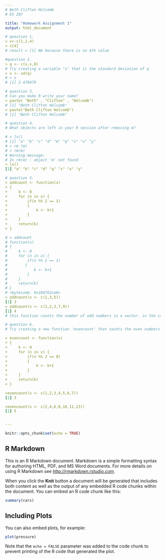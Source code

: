 ```yaml
---
# Beth Clifton Holcomb
# ES 207

title: "Homework Assignment 1"
output: html_document

# question 1. 
> x<-c(1,2,4)
> x[4]
# result = [1] NA because there is no 4th value

#question 2.
> q <- c(x,x,8)
# Try creating a variable "s" that is the standard deviation of q
> s <- sd(q)
# > s
# [1] 2.478479

# question 3.
# Can you make R write your name?
> paste( "Beth" , "Clifton" , "Holcomb")
# [1] "Beth Clifton Holcomb"
> paste("Beth Clifton Holcomb")
# [1] "Beth Clifton Holcomb"

# question 4.
# What objects are left in your R session after removing m?

# > ls()
# [1] "a" "b" "c" "d" "m" "q" "s" "x" "y"
# > rm (m)
# > rm(m)
# Warning message:
# In rm(m) : object 'm' not found
> ls()
[1] "a" "b" "c" "d" "q" "s" "x" "y"

# question 5.
> oddcount <- function(x)
+ {
+     k <- 0
+     for (n in x) {
+         if(n %% 2 == 1)
+         {
+             k <- k+1 
+         }
+     }
+     return(k)
+ }

# > oddcount
# function(x)
# {
#     k <- 0
#     for (n in x) {
#         if(n %% 2 == 1)
#        {
#            k <- k+1 
#         }
#     }
#     return(k)
# }
# <bytecode: 0x104762ce8>
> oddcount(x <- c(1,3,5))
[1] 3
> oddcount(x <- c(1,2,3,7,9))
[1] 4
# this function counts the number of odd numbers in a vector. in the case of c(1,3,5) there are 3 as seen in the result [1] 3 . in the last vector: c(1,2,3,7,9), there were 4 displayed in the result [1] 4

# question 6.
# Try creating a new function 'evencount' that counts the even numbers in a vector.

> evencount <- function(x)
+ {
+     k <- 0
+     for (n in x) {
+         if(n %% 2 == 0)
+         {
+             k <- k+1 
+         }
+     }
+     return(k)
+ }

>evencount(x <- c(1,2,3,4,5,6,7))
[1] 3

>evencount(x <- c(2,4,6,8,10,11,13))
[1] 5


---
```


```r
knitr::opts_chunk$set(echo = TRUE)
```

## R Markdown

This is an R Markdown document. Markdown is a simple formatting syntax for authoring HTML, PDF, and MS Word documents. For more details on using R Markdown see <http://rmarkdown.rstudio.com>.

When you click the **Knit** button a document will be generated that includes both content as well as the output of any embedded R code chunks within the document. You can embed an R code chunk like this:

```r
summary(cars)
```

## Including Plots

You can also embed plots, for example:

```r
plot(pressure)
```

Note that the `echo = FALSE` parameter was added to the code chunk to prevent printing of the R code that generated the plot.
